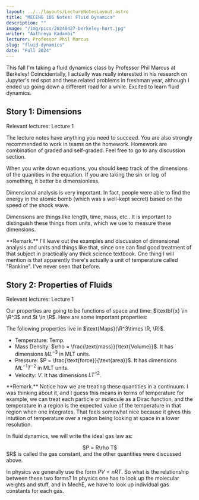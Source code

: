 ```yaml
---
layout: ../../layouts/LectureNotesLayout.astro
title: "MECENG 106 Notes: Fluid Dynamics"
description: ""
image: "/img/pics/20240427-berkeley-hort.jpg"
writer: "Aathreya Kadambi"
lecturer: Professor Phil Marcus
slug: "fluid-dynamics"
date: "Fall 2024"
---
```


This fall I'm taking a fluid dynamics class by Professor Phil Marcus at Berkeley! Coincidentally, I actually was really interested in his research on Jupyter's red spot and these related problems in freshman year, although I ended up going down a different road for a while. Excited to learn fluid dynamics.

Story 1: Dimensions
-----------------------------------------

Relevant lectures: Lecture 1

The lecture notes have anything you need to succeed. You are also strongly recommended to work in teams on the homework. Homework are combination of graded and self-graded. Feel free to go to any discussion section.

When you write down equations, you should keep track of the dimensions of the quanities in the equation. If you are taking the $\sin$ or $\log$ of something, it better be dimensionless.

Dimensional analysis is very important. In fact, people were able to find the energy in the atomic bomb (which was a well-kept secret) based on the speed of the shock wave.

Dimensions are things like length, time, mass, etc.. It is important to distinguish these things from units, which we use to measure these dimensions.

<div class="remark">
**Remark.** I'll leave out the examples and discussion of dimensional analysis and units and things like that, since one can find good treatment of that subject in practically any thick science textbook. One thing I will mention is that apparently there's actually a unit of temperature called "Rankine". I've never seen that before.
</div>

Story 2: Properties of Fluids
-----------------------------------------

Relevant lectures: Lecture 1

Our properties are going to be functions of space and time: $\textbf{x} \in \R^3$ and $t \in \R$. Here are some important properties:

The following properties live in $\text{Maps}(\R^3\times \R, \R)$.
- Temperature: $\text{Temp}$. 
- Mass Density: $\rho = \frac{\text{mass}}{\text{Volume}}$. It has dimensions $ML^{-3}$ in MLT units.
- Pressure: $P = \frac{\text{force}}{\text{area}}$. It has dimensions $ML^{-1}T^{-2}$ in MLT units.
- Velocity: $V$. It has dimensions $LT^{-2}$.

<div class="remark">
**Remark.** Notice how we are treating these quantities in a continuum. I was thinking about it, and I guess this means in terms of temperature for example, we can treat each particle or molecule as a Dirac function, and the temperature in a region is the expected value of the temperature in that region when one integrates. That feels somewhat nice because it gives this intutiion of temperature over a region being looking at space in a lower resolution.
</div>

In fluid dynamics, we will write the ideal gas law as:
<center>$P = R\rho T$</center>
$R$ is called the gas constant, and the other quantities were discussed above.

In physics we generally use the form $PV = nRT$. So what is the relationship between these two forms? In physics one has to look up the molecular weights and stuff, and in MechE, we have to look up individual gas constants for each gas.